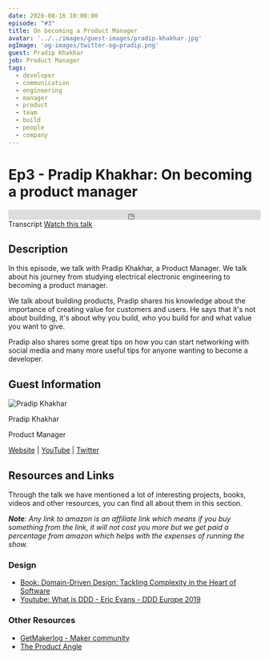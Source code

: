```yaml
---
date: 2020-08-16 10:00:00
episode: "#3"
title: On becoming a Product Manager
avatar: '../../images/guest-images/pradip-khakhar.jpg'
ogImage: 'og-images/twitter-og–pradip.png'
guest: Pradip Khakhar
job: Product Manager
tags:
  - developer
  - communication
  - engineering
  - manager
  - product
  - team
  - build
  - people
  - company
---
```




# Ep3 - Pradip Khakhar: On becoming a product manager

<div class="soundcloud-iframe">
    <iframe class="mb-0" width="100%" height="20" scrolling="no" frameborder="no" allow="autoplay" src="https://w.soundcloud.com/player/?url=https%3A//api.soundcloud.com/tracks/876619621&color=%23fc4056&inverse=true&auto_play=false&show_user=true"></iframe>
</div>

<Link class="link-button mr-5" to="/transcripts/ep3-pradip-khakhar/">Transcript</Link>
<a class="link-button" href="https://youtu.be/rVOpbVPBT4c">Watch this talk</a>


## Description

In this episode, we talk with Pradip Khakhar, a Product Manager. We talk about his journey from studying electrical electronic engineering to becoming a product manager.

We talk about building products, Pradip shares his knowledge about the importance of creating value for customers and users. He says that it's not about building, it's about why you build, who you build for and what value you want to give.

 Pradip also shares some great tips on how you can start networking with social media and many more useful tips for anyone wanting to become a developer.

## Guest Information

<div className="episode-card">
    <img src="https://landingintech.com/pradip-khakhar.jpg" alt="Pradip Khakhar" class="guest-avatar" />
    <div className="mx-8 pt-5">
        <p className="episode-title text-xl">Pradip Khakhar</p>
        <p>Product Manager</p>
        <p>
            <a href="https://theproductangle.com/"> Website</a> | <a href="https://www.youtube.com/channel/UC6frKMWXqVBR82MxSoOKwXg/"> YouTube</a> | <a href="https://twitter.com/pradipcloud"> Twitter</a>
        </p>
    </div>
</div>

## Resources and Links

Through the talk we have mentioned a lot of interesting projects, books, videos and other resources, you can find all about them in this section.

_**Note**: Any link to amazon is an affiliate link which means if you buy something from the link, it will not cost you more but we get paid a percentage from amazon which helps with the expenses of running the show._


### Design

- [Book: Domain-Driven Design: Tackling Complexity in the Heart of Software](https://www.amazon.co.uk/gp/product/0321125215/ref=as_li_tl?ie=UTF8&camp=1634&creative=6738&creativeASIN=0321125215&linkCode=as2&tag=fabiorosado-21&linkId=7c05484d8284a24ec65d49b25030ef85)
- [Youtube: What is DDD - Eric Evans - DDD Europe 2019 ](https://www.youtube.com/watch?v=pMuiVlnGqjk)

### Other Resources

- [GetMakerlog - Maker community](https://getmakerlog.com/log)
- [The Product Angle](https://theproductangle.com/)
